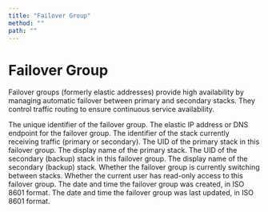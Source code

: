 ```yaml
---
title: "Failover Group"
method: ""
path: ""
---
```


# Failover Group

Failover groups (formerly elastic addresses) provide high availability by managing automatic failover between primary and secondary stacks. They control traffic routing to ensure continuous service availability.

<Model>
    <ModelProperty name="uid" type="string">
        The unique identifier of the failover group.
    </ModelProperty>
    <ModelProperty name="address" type="string">
        The elastic IP address or DNS endpoint for the failover group.
    </ModelProperty>
    <ModelProperty name="current_stack" type="string">
        The identifier of the stack currently receiving traffic (primary or secondary).
    </ModelProperty>
    <ModelProperty name="primary_stack_uid" type="string">
        The UID of the primary stack in this failover group.
    </ModelProperty>
    <ModelProperty name="primary_stack_name" type="string">
        The display name of the primary stack.
    </ModelProperty>
    <ModelProperty name="secondary_stack_uid" type="string">
        The UID of the secondary (backup) stack in this failover group.
    </ModelProperty>
    <ModelProperty name="secondary_stack_name" type="string">
        The display name of the secondary (backup) stack.
    </ModelProperty>
    <ModelProperty name="busy_toggling" type="boolean">
        Whether the failover group is currently switching between stacks.
    </ModelProperty>
    <ModelProperty name="readonly" type="boolean">
        Whether the current user has read-only access to this failover group.
    </ModelProperty>
    <ModelProperty name="created_at" type="datetime">
        The date and time the failover group was created, in ISO 8601 format.
    </ModelProperty>
    <ModelProperty name="updated_at" type="datetime">
        The date and time the failover group was last updated, in ISO 8601 format.
    </ModelProperty>
</Model>